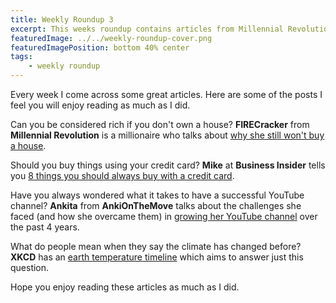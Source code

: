 ```yaml
---
title: Weekly Roundup 3
excerpt: This weeks roundup contains articles from Millennial Revolution, Business Insider, AnkiOnTheMove and XKCD. Hope you enjoy reading these articles as much as I did.
featuredImage: ../../weekly-roundup-cover.png
featuredImagePosition: bottom 40% center
tags:
    - weekly roundup
---
```


Every week I come across some great articles. Here are some of the posts I feel you will enjoy reading as much as I did.

Can you be considered rich if you don't own a house? **FIRECracker** from **Millennial Revolution** is a millionaire who talks about [why she still won't buy a house](http://www.millennial-revolution.com/rent/disowned-millionaire-still-wont-buy-house/).

Should you buy things using your credit card? **Mike** at **Business Insider** tells you [8 things you should always buy with a credit card](http://www.businessinsider.com.au/things-you-should-always-buy-with-a-credit-card-2016-8).

Have you always wondered what it takes to have a successful YouTube channel? **Ankita** from **AnkiOnTheMove** talks about the challenges she faced (and how she overcame them) in [growing her YouTube channel](https://www.linkedin.com/pulse/how-i-started-grew-my-youtube-channel-ankita-sinha) over the past 4 years.

What do people mean when they say the climate has changed before? **XKCD** has an [earth temperature timeline](http://xkcd.com/1732/) which aims to answer just this question.

Hope you enjoy reading these articles as much as I did.
